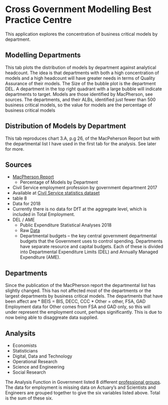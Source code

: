 
# Cross Government Modelling Best Practice Centre 

This application explores the concentration of business critical models by department.

## Modelling Departments 
This tab plots the distribution of models by department against analytical headcount. The idea is that departments with both a high concentration of models and a high headcount will have greater needs in terms of Quality Assurance of their models. The Size of the bubble plot is the department DEL. A department in the top right quadrant with a large bubble will indicate departments to target. 
Models are those identified by MacPherson, see sources. The departments, and their ALBs, identified just fewer than 500 business critical
models, so the value for models are the percentage of business critical models

## Distribution of Models by Department
This tab reproduces chart 3.A, p.g 26, of the MacPeherson Report but with the departmental list I have used in the first tab for the analysis. See later for more.

## Sources 

* [MacPherson Report](https://assets.publishing.service.gov.uk/government/uploads/system/uploads/attachment_data/file/206946/review_of_qa_of_govt_analytical_models_final_report_040313.pdf)
  - Percentage of Models by Department
* Civil Service employment profession by government department 2017
 -  Available at [Civil Service statistics dataset](https://www.ons.gov.uk/employmentandlabourmarket/peopleinwork/publicsectorpersonnel/datasets/civilservicestatistics) 
  - table 8
  - Data for 2018
  - Currently there is no data for DfT at the aggregate level, which is included in Total Employment. 
* DEL / AME
  - Public Expenditure Statistical Analyses 2018
  - Raw [Data](https://assets.publishing.service.gov.uk/government/uploads/system/uploads/attachment_data/file/726881/PESA_2018_Chapter_1_tables.ods)
  - Departmental budgets – the key central government departmental budgets that the
Government uses to control spending. Departments have separate resource and capital
budgets. Each of these is divided into Departmental Expenditure Limits (DEL) and Annually
Managed Expenditure (AME).

## Departments
Since the publication of the MacPherson report the departmental list has slightly changed. This has not affected most of the departments or the largest departments by business critical models. 
The departments that have been affect are 
* BEIS = BIS, DECC, CCC
* Other = other, FSA, GAD
Employment data for Other comes from FSA and GAD only, so this will under represent the employment count, perhaps significantly. This is due to now being able to disaggreate data supplied. 

## Analysits
* Economists
* Statisticians
* Digital, Data and Technology
* Operational Research
* Science and Engineering
* Social Research

The Analysis Function in Government listed 8 different [professional groups](https://www.gov.uk/government/collections/the-analysis-function-in-government). The data for employment is missing data on Actuary's and Scientists and Engineers are grouped together to give the six variables listed above. Total is the sum of these six.